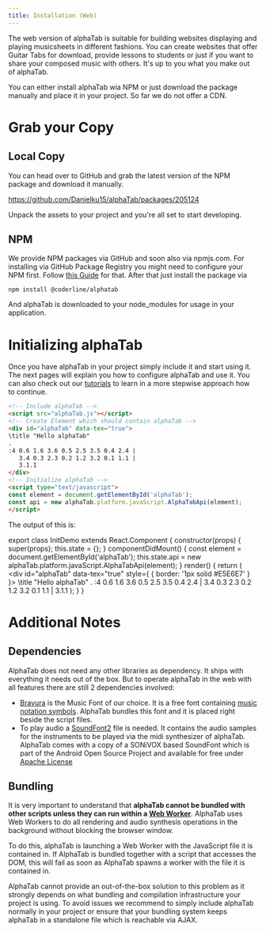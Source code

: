 ```yaml
---
title: Installation (Web)
---
```


The web version of alphaTab is suitable for building websites displaying and playing musicsheets in different fashions. 
You can create websites that offer Guitar Tabs for download, provide lessons to students or just if you want to share your 
composed music with others. It's up to you what you make out of alphaTab. 

You can either install alphaTab wia NPM or just download the package manually and place it in your project. So far we do not offer a CDN. 

# Grab your Copy

## Local Copy

You can head over to GitHub and grab the latest version of the NPM package and download it manually. 

https://github.com/Danielku15/alphaTab/packages/205124

Unpack the assets to your project and you're all set to start developing. 

## NPM

We provide NPM packages via GitHub and soon also via npmjs.com. 
For installing via GitHub Package Registry you might need to configure your NPM first. Follow [this Guide](https://help.github.com/en/packages/using-github-packages-with-your-projects-ecosystem/configuring-npm-for-use-with-github-packages#installing-a-package) for that. 
After that just install the package via 

```
npm install @coderline/alphatab
```

And alphaTab is downloaded to your node_modules for usage in your application. 


# Initializing alphaTab

Once you have alphaTab in your project simply include it and start using it. The next pages will explain you how to configure 
alphaTab and use it. You can also check out our [tutorials](/docs/tutorial) to learn in a more stepwise approach how to continue.

```html
<!-- Include alphaTab -->
<script src="alphaTab.js"></script>
<!-- Create Element which should contain alphaTab -->
<div id="alphaTab" data-tex="true">
\title "Hello alphaTab"
.
:4 0.6 1.6 3.6 0.5 2.5 3.5 0.4 2.4 |
   3.4 0.3 2.3 0.2 1.2 3.2 0.1 1.1 |
   3.1.1
</div>
<!-- Initialize alphaTab -->
<script type="text/javascript">
const element = document.getElementById('alphaTab');
const api = new alphaTab.platform.javaScript.AlphaTabApi(element);
</script>
```

The output of this is: 

export class InitDemo extends React.Component {
	constructor(props) {
        super(props);
        this.state = {};
	}
	componentDidMount() {
        const element = document.getElementById('alphaTab');
        this.state.api = new alphaTab.platform.javaScript.AlphaTabApi(element);
    }
    render() {
        return (
            <div id="alphaTab" data-tex="true" style={ { border: '1px solid #E5E6E7' } }>
            \title "Hello alphaTab"
            .
            :4 0.6 1.6 3.6 0.5 2.5 3.5 0.4 2.4 |
            3.4 0.3 2.3 0.2 1.2 3.2 0.1 1.1 |
            3.1.1
            </div>
        );
    }
}

<InitDemo />

# Additional Notes

## Dependencies

AlphaTab does not need any other libraries as dependency. It ships with everything it needs out of the box. 
But to operate alphaTab in the web with all features there are still 2 dependencies involved: 

- [Bravura](https://github.com/steinbergmedia/bravura) is the Music Font of our choice. It is a free font containing [music notation symbols](https://www.smufl.org/). 
AlphaTab bundles this font and it is placed right beside the script files.  
- To play audio a [SoundFont2](https://en.wikipedia.org/wiki/SoundFont) file is needed. It contains the audio samples for the instruments to be played via the midi synthesizer of alphaTab. 
AlphaTab comes with a copy of a SONiVOX based SoundFont which is part of the Android Open Source Project and available for free under [Apache License](https://www.apache.org/licenses/LICENSE-2.0)

## Bundling 

It is very important to understand that **alphaTab cannot be bundled with other scripts unless they can run within a [Web Worker](https://developer.mozilla.org/en-US/docs/Web/API/Web_Workers_API)**.
AlphaTab uses Web Workers to do all rendering and audio synthesis operations in the background without blocking the browser window. 

To do this, alphaTab is launching a Web Worker with the JavaScript file it is contained in. If AlphaTab is bundled together with a script
that accesses the DOM, this will fail as soon as AlphaTab spawns a worker with the file it is contained in. 

AlphaTab cannot provide an out-of-the-box solution to this problem as it strongly depends on what bundling and compilation infrastructure your project is using. 
To avoid issues we recommend to simply include alphaTab normally in your project or ensure that your bundling system keeps alphaTab in a standalone file
which is reachable via AJAX. 
